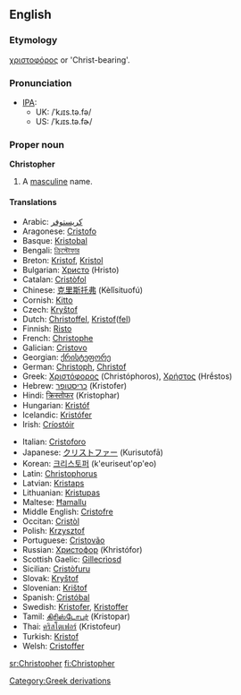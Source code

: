 {{Wikipedia}}
==English==

===Etymology===
{{Gr.}} [[χριστοφόρος]] or 'Christ-bearing'.

===Pronunciation===
* [[Wiktionary:Pronunciation_key|IPA]]:
**UK: /ˈkɹɪs.tə.fə/
**US: /ˈkɹɪs.tə.fɚ/

===Proper noun===
'''Christopher'''
#A [[masculine]] name.

====Translations====
{{top}}
*Arabic: [[كريستوفر]]
*Aragonese: [[Cristofo]]
*Basque: [[Kristobal]]
*Bengali: [[ক্রিস্টোফার]]
*Breton: [[Kristof]], [[Kristol]]
*Bulgarian: [[Христо]] (Hristo)
*Catalan: [[Cristòfol]]
*Chinese: [[克里斯托弗]] (Kèlǐsituofú)
*Cornish: [[Kitto]]
*Czech: [[Kryštof]]
*Dutch: [[Christoffel]], [[Kristof]]([[Kristoffel|fel]])
*Finnish: [[Risto]]
*French: [[Christophe]]
*Galician: [[Cristovo]]
*Georgian: [[ქრისტეფორე]]
*German: [[Christoph]], [[Christof]]
*Greek: [[Χριστόφορος]] (Christóphoros), [[Χρήστος]] (Hrḗstos)
*Hebrew: [[כריסטופר]] (Kristofer)
*Hindi: [[क्रिस्तोफर]] (Kristophar)
*Hungarian: [[Kristóf]]
*Icelandic: [[Kristófer]]
*Irish: [[Críostóir]]
{{mid}}
*Italian: [[Cristoforo]]
*Japanese: [[クリストファー]] (Kurisutofā)
*Korean: [[크리스토퍼]] (k'euriseut'op'eo)
*Latin: [[Christophorus]]
*Latvian: [[Kristaps]]
*Lithuanian: [[Kristupas]]
*Maltese: [[Ħamallu]]
*Middle English: [[Cristofre]]
*Occitan: [[Cristòl]]
*Polish: [[Krzysztof]]
*Portuguese: [[Cristovão]]
*Russian: [[Христофор]] (Khristófor)
*Scottish Gaelic: [[Gillecrìosd]]
*Sicilian: [[Cristòfuru]]
*Slovak: [[Kryštof]]
*Slovenian: [[Krištof]]
*Spanish: [[Cristóbal]]
*Swedish: [[Kristofer]], [[Kristoffer]]
*Tamil: [[கிரிஸ்டோபர்]] (Kristopar)
*Thai: [[คริสโตเฟอร์]] (Kristofeur)
*Turkish: [[Kristof]]
*Welsh: [[Cristoffer]]
{{bottom}}

[[Category:Greek derivations]]

[[sr:Christopher]]
[[fi:Christopher]]
